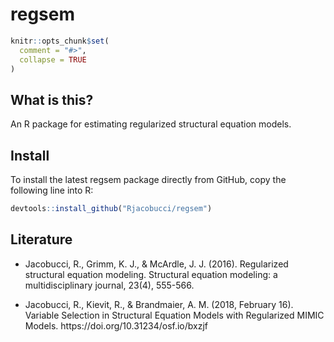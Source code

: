 regsem
======

```r
knitr::opts_chunk$set(
  comment = "#>",
  collapse = TRUE
)
```


## What is this?

An R package for estimating regularized structural equation models.

## Install

To install the latest regsem package directly from GitHub, copy the following line into R:
```r
devtools::install_github("Rjacobucci/regsem")
```

## Literature

- Jacobucci, R., Grimm, K. J., & McArdle, J. J. (2016). Regularized structural equation modeling. Structural equation modeling: a multidisciplinary journal, 23(4), 555-566.

- Jacobucci, R., Kievit, R., & Brandmaier, A. M. (2018, February 16). Variable Selection in Structural Equation Models with Regularized MIMIC Models. https://doi.org/10.31234/osf.io/bxzjf
